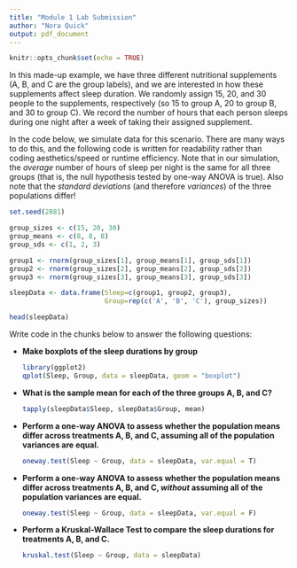 ```yaml
---
title: "Module 1 Lab Submission"
author: "Nora Quick"
output: pdf_document
---
```


```r
knitr::opts_chunk$set(echo = TRUE)
```

In this made-up example, we have three different nutritional supplements (A, B, and C are the group labels), and we are interested in how these supplements affect sleep duration.  We randomly assign 15, 20, and 30 people to the supplements, respectively (so 15 to group A, 20 to group B, and 30 to group C). We record the number of hours that each person sleeps during one night after a week of taking their assigned supplement.  

In the code below, we simulate data for this scenario. There are many ways to do this, and the following code is written for readability rather than coding aesthetics/speed or runtime efficiency.  Note that in our simulation, the *average* number of hours of sleep per night is the same for all three groups (that is, the null hypothesis tested by one-way ANOVA is true). Also note that the *standard deviations* (and therefore *variances*) of the three populations differ!

```r
set.seed(2881)

group_sizes <- c(15, 20, 30)
group_means <- c(8, 8, 8)
group_sds <- c(1, 2, 3)

group1 <- rnorm(group_sizes[1], group_means[1], group_sds[1])
group2 <- rnorm(group_sizes[2], group_means[2], group_sds[2])
group3 <- rnorm(group_sizes[3], group_means[3], group_sds[3])

sleepData <- data.frame(Sleep=c(group1, group2, group3), 
                        Group=rep(c('A', 'B', 'C'), group_sizes))

head(sleepData)
```

Write code in the chunks below to answer the following questions:

* **Make boxplots of the sleep durations by group**

    ```r
   library(ggplot2)
   qplot(Sleep, Group, data = sleepData, geom = "boxplot")
    ```

* **What is the sample mean for each of the three groups A, B, and C?**
    
    ```r
   tapply(sleepData$Sleep, sleepData$Group, mean)
    ```

* **Perform a one-way ANOVA to assess whether the population means differ across treatments A, B, and C, assuming all of the population variances are equal.**

    ```r
   oneway.test(Sleep ~ Group, data = sleepData, var.equal = T)
    ```

* **Perform a one-way ANOVA to assess whether the population means differ across treatments A, B, and C, *without* assuming all of the population variances are equal.**

    ```r
   oneway.test(Sleep ~ Group, data = sleepData, var.equal = F)
    ```
    
* **Perform a Kruskal-Wallace Test to compare the sleep durations for treatments A, B, and C.**

    ```r
   kruskal.test(Sleep ~ Group, data = sleepData)
    ```


